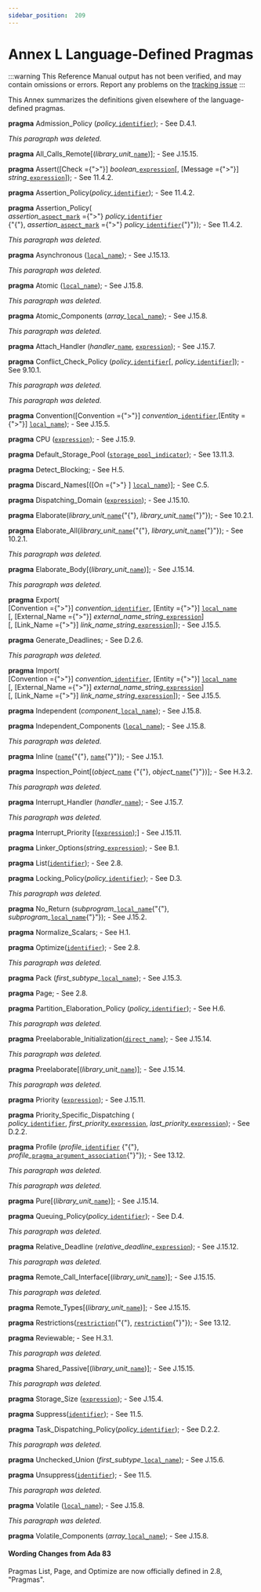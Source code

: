 ---
sidebar_position:  209
---

# Annex L Language-Defined Pragmas

:::warning
This Reference Manual output has not been verified,
and may contain omissions or errors.
Report any problems on the [tracking issue](https://github.com/ada-lang-io/ada-lang-io/issues/20)
:::


<p>This Annex summarizes the definitions given elsewhere of the language-defined pragmas. <br /></p>

<p><strong>pragma</strong> Admission_Policy (<em>policy_</em><code><a href="../AA-2/AA-2.3#S0002">identifier</a></code>); - See D.4.1.<br /></p>

<p><em>This paragraph was deleted.</em> <br /></p>

<p><strong>pragma</strong> All_Calls_Remote[(<em>library_unit_</em><code><a href="../AA-4/AA-4.1#S0091">name</a></code>)]; - See J.15.15.<br /></p>

<p><strong>pragma</strong> Assert([Check ={">"}] <em>boolean_</em><code><a href="../AA-4/AA-4.4#S0132">expression</a></code>[, [Message ={">"}] <em>string_</em><code><a href="../AA-4/AA-4.4#S0132">expression</a></code>]); - See 11.4.2.<br /></p>

<p><strong>pragma</strong> Assertion_Policy(<em>policy_</em><code><a href="../AA-2/AA-2.3#S0002">identifier</a></code>); - See 11.4.2.<br /></p>

<p><strong>pragma</strong> Assertion_Policy(<br />         <em>assertion_</em><code><a href="../AA-13/AA-13.1#S0347">aspect_mark</a></code> ={">"} <em>policy_</em><code><a href="../AA-2/AA-2.3#S0002">identifier</a></code><br />     {"{"}, <em>assertion_</em><code><a href="../AA-13/AA-13.1#S0347">aspect_mark</a></code> ={">"} <em>policy_</em><code><a href="../AA-2/AA-2.3#S0002">identifier</a></code>{"}"}); - See 11.4.2.<br /></p>

<p><em>This paragraph was deleted.</em> <br /></p>

<p><strong>pragma</strong> Asynchronous (<code><a href="../AA-13/AA-13.1#S0345">local_name</a></code>); - See J.15.13.<br /></p>

<p><em>This paragraph was deleted.</em> <br /></p>

<p><strong>pragma</strong> Atomic (<code><a href="../AA-13/AA-13.1#S0345">local_name</a></code>); - See J.15.8.<br /></p>

<p><em>This paragraph was deleted.</em> <br /></p>

<p><strong>pragma</strong> Atomic_Components (<em>array_</em><code><a href="../AA-13/AA-13.1#S0345">local_name</a></code>); - See J.15.8.<br /></p>

<p><em>This paragraph was deleted.</em> <br /></p>

<p><strong>pragma</strong> Attach_Handler (<em>handler_</em><code><a href="../AA-4/AA-4.1#S0091">name</a></code>, <code><a href="../AA-4/AA-4.4#S0132">expression</a></code>); - See J.15.7.<br /></p>

<p><strong>pragma</strong> Conflict_Check_Policy (<em>policy_</em><code><a href="../AA-2/AA-2.3#S0002">identifier</a></code>[, <em>policy_</em><code><a href="../AA-2/AA-2.3#S0002">identifier</a></code>]); - See 9.10.1.<br /></p>

<p><em>This paragraph was deleted.</em> <br /></p>

<p><em>This paragraph was deleted.</em> <br /></p>

<p><strong>pragma</strong> Convention([Convention ={">"}] <em>convention_</em><code><a href="../AA-2/AA-2.3#S0002">identifier</a></code>,[Entity ={">"}] <code><a href="../AA-13/AA-13.1#S0345">local_name</a></code>); - See J.15.5.<br /></p>

<p><strong>pragma</strong> CPU (<code><a href="../AA-4/AA-4.4#S0132">expression</a></code>); - See J.15.9.<br /></p>

<p><strong>pragma</strong> Default_Storage_Pool (<code><a href="../AA-13/AA-13.11#S0358">storage_pool_indicator</a></code>); - See 13.11.3.<br /></p>

<p><strong>pragma</strong> Detect_Blocking; - See H.5.<br /></p>

<p><strong>pragma</strong> Discard_Names[([On ={">"} ] <code><a href="../AA-13/AA-13.1#S0345">local_name</a></code>)]; - See C.5.<br /></p>

<p><strong>pragma</strong> Dispatching_Domain (<code><a href="../AA-4/AA-4.4#S0132">expression</a></code>); - See J.15.10.<br /></p>

<p><strong>pragma</strong> Elaborate(<em>library_unit_</em><code><a href="../AA-4/AA-4.1#S0091">name</a></code>{"{"}, <em>library_unit_</em><code><a href="../AA-4/AA-4.1#S0091">name</a></code>{"}"}); - See 10.2.1.<br /></p>

<p><strong>pragma</strong> Elaborate_All(<em>library_unit_</em><code><a href="../AA-4/AA-4.1#S0091">name</a></code>{"{"}, <em>library_unit_</em><code><a href="../AA-4/AA-4.1#S0091">name</a></code>{"}"}); - See 10.2.1.<br /></p>

<p><em>This paragraph was deleted.</em> <br /></p>

<p><strong>pragma</strong> Elaborate_Body[(<em>library_unit_</em><code><a href="../AA-4/AA-4.1#S0091">name</a></code>)]; - See J.15.14.<br /></p>

<p><em>This paragraph was deleted.</em> <br /></p>

<p><strong>pragma</strong> Export(<br />     [Convention ={">"}] <em>convention_</em><code><a href="../AA-2/AA-2.3#S0002">identifier</a></code>, [Entity ={">"}] <code><a href="../AA-13/AA-13.1#S0345">local_name</a></code><br />  [, [External_Name ={">"}] <em>external_name_string_</em><code><a href="../AA-4/AA-4.4#S0132">expression</a></code>]<br />  [, [Link_Name ={">"}] <em>link_name_string_</em><code><a href="../AA-4/AA-4.4#S0132">expression</a></code>]); - See J.15.5.<br /></p>

<p><strong>pragma</strong> Generate_Deadlines; - See D.2.6.<br /></p>

<p><em>This paragraph was deleted.</em> <br /></p>

<p><strong>pragma</strong> Import(<br />     [Convention ={">"}] <em>convention_</em><code><a href="../AA-2/AA-2.3#S0002">identifier</a></code>, [Entity ={">"}] <code><a href="../AA-13/AA-13.1#S0345">local_name</a></code><br />  [, [External_Name ={">"}] <em>external_name_string_</em><code><a href="../AA-4/AA-4.4#S0132">expression</a></code>]<br />  [, [Link_Name ={">"}] <em>link_name_string_</em><code><a href="../AA-4/AA-4.4#S0132">expression</a></code>]); - See J.15.5.<br /></p>

<p><strong>pragma</strong> Independent (<em>component_</em><code><a href="../AA-13/AA-13.1#S0345">local_name</a></code>); - See J.15.8.<br /></p>

<p><strong>pragma</strong> Independent_Components (<code><a href="../AA-13/AA-13.1#S0345">local_name</a></code>); - See J.15.8.<br /></p>

<p><em>This paragraph was deleted.</em> <br /></p>

<p><strong>pragma</strong> Inline (<code><a href="../AA-4/AA-4.1#S0091">name</a></code>{"{"}, <code><a href="../AA-4/AA-4.1#S0091">name</a></code>{"}"}); - See J.15.1.<br /></p>

<p><strong>pragma</strong> Inspection_Point[(<em>object_</em><code><a href="../AA-4/AA-4.1#S0091">name</a></code> {"{"}, <em>object_</em><code><a href="../AA-4/AA-4.1#S0091">name</a></code>{"}"})]; - See H.3.2.<br /></p>

<p><em>This paragraph was deleted.</em> <br /></p>

<p><strong>pragma</strong> Interrupt_Handler (<em>handler_</em><code><a href="../AA-4/AA-4.1#S0091">name</a></code>); - See J.15.7.<br /></p>

<p><em>This paragraph was deleted.</em> <br /></p>

<p><strong>pragma</strong> Interrupt_Priority [(<code><a href="../AA-4/AA-4.4#S0132">expression</a></code>);] - See J.15.11.<br /></p>

<p><strong>pragma</strong> Linker_Options(<em>string_</em><code><a href="../AA-4/AA-4.4#S0132">expression</a></code>); - See B.1.<br /></p>

<p><strong>pragma</strong> List(<code><a href="../AA-2/AA-2.3#S0002">identifier</a></code>); - See 2.8.<br /></p>

<p><strong>pragma</strong> Locking_Policy(<em>policy_</em><code><a href="../AA-2/AA-2.3#S0002">identifier</a></code>); - See D.3.<br /></p>

<p><em>This paragraph was deleted.</em> <br /></p>

<p><strong>pragma</strong> No_Return (<em>subprogram_</em><code><a href="../AA-13/AA-13.1#S0345">local_name</a></code>{"{"}, <em>subprogram_</em><code><a href="../AA-13/AA-13.1#S0345">local_name</a></code>{"}"}); - See J.15.2.<br /></p>

<p><strong>pragma</strong> Normalize_Scalars; - See H.1.<br /></p>

<p><strong>pragma</strong> Optimize(<code><a href="../AA-2/AA-2.3#S0002">identifier</a></code>); - See 2.8.<br /></p>

<p><em>This paragraph was deleted.</em> <br /></p>

<p><strong>pragma</strong> Pack (<em>first_subtype_</em><code><a href="../AA-13/AA-13.1#S0345">local_name</a></code>); - See J.15.3.<br /></p>

<p><strong>pragma</strong> Page; - See 2.8.<br /></p>

<p><strong>pragma</strong> Partition_Elaboration_Policy (<em>policy_</em><code><a href="../AA-2/AA-2.3#S0002">identifier</a></code>); - See H.6.<br /></p>

<p><em>This paragraph was deleted.</em> <br /></p>

<p><strong>pragma</strong> Preelaborable_Initialization(<code><a href="../AA-4/AA-4.1#S0092">direct_name</a></code>); - See J.15.14.<br /></p>

<p><em>This paragraph was deleted.</em> <br /></p>

<p><strong>pragma</strong> Preelaborate[(<em>library_unit_</em><code><a href="../AA-4/AA-4.1#S0091">name</a></code>)]; - See J.15.14.<br /></p>

<p><em>This paragraph was deleted.</em> <br /></p>

<p><strong>pragma</strong> Priority (<code><a href="../AA-4/AA-4.4#S0132">expression</a></code>); - See J.15.11.<br /></p>

<p><strong>pragma</strong> Priority_Specific_Dispatching (<br />     <em>policy_</em><code><a href="../AA-2/AA-2.3#S0002">identifier</a></code>, <em>first_priority_</em><code><a href="../AA-4/AA-4.4#S0132">expression</a></code>, <em>last_priority_</em><code><a href="../AA-4/AA-4.4#S0132">expression</a></code>); - See D.2.2.<br /></p>

<p><strong>pragma</strong> Profile (<em>profile_</em><code><a href="../AA-2/AA-2.3#S0002">identifier</a></code> {"{"}, <em>profile_</em><code><a href="../AA-2/AA-2.8#S0020">pragma_argument_association</a></code>{"}"}); - See 13.12.<br /></p>

<p><em>This paragraph was deleted.</em> <br /></p>

<p><em>This paragraph was deleted.</em> <br /></p>

<p><strong>pragma</strong> Pure[(<em>library_unit_</em><code><a href="../AA-4/AA-4.1#S0091">name</a></code>)]; - See J.15.14.<br /></p>

<p><strong>pragma</strong> Queuing_Policy(<em>policy_</em><code><a href="../AA-2/AA-2.3#S0002">identifier</a></code>); - See D.4.<br /></p>

<p><em>This paragraph was deleted.</em> <br /></p>

<p><strong>pragma</strong> Relative_Deadline (<em>relative_deadline_</em><code><a href="../AA-4/AA-4.4#S0132">expression</a></code>); - See J.15.12.<br /></p>

<p><em>This paragraph was deleted.</em> <br /></p>

<p><strong>pragma</strong> Remote_Call_Interface[(<em>library_unit_</em><code><a href="../AA-4/AA-4.1#S0091">name</a></code>)]; - See J.15.15.<br /></p>

<p><em>This paragraph was deleted.</em> <br /></p>

<p><strong>pragma</strong> Remote_Types[(<em>library_unit_</em><code><a href="../AA-4/AA-4.1#S0091">name</a></code>)]; - See J.15.15.<br /></p>

<p><strong>pragma</strong> Restrictions(<code><a href="../AA-13/AA-13.12#S0359">restriction</a></code>{"{"}, <code><a href="../AA-13/AA-13.12#S0359">restriction</a></code>{"}"}); - See 13.12.<br /></p>

<p><strong>pragma</strong> Reviewable; - See H.3.1.<br /></p>

<p><em>This paragraph was deleted.</em> <br /></p>

<p><strong>pragma</strong> Shared_Passive[(<em>library_unit_</em><code><a href="../AA-4/AA-4.1#S0091">name</a></code>)]; - See J.15.15.<br /></p>

<p><em>This paragraph was deleted.</em> <br /></p>

<p><strong>pragma</strong> Storage_Size (<code><a href="../AA-4/AA-4.4#S0132">expression</a></code>); - See J.15.4.<br /></p>

<p><strong>pragma</strong> Suppress(<code><a href="../AA-2/AA-2.3#S0002">identifier</a></code>); - See 11.5.<br /></p>

<p><strong>pragma</strong> Task_Dispatching_Policy(<em>policy_</em><code><a href="../AA-2/AA-2.3#S0002">identifier</a></code>); - See D.2.2.<br /></p>

<p><em>This paragraph was deleted.</em> <br /></p>

<p><strong>pragma</strong> Unchecked_Union (<em>first_subtype_</em><code><a href="../AA-13/AA-13.1#S0345">local_name</a></code>); - See J.15.6.<br /></p>

<p><strong>pragma</strong> Unsuppress(<code><a href="../AA-2/AA-2.3#S0002">identifier</a></code>); - See 11.5.<br /></p>

<p><em>This paragraph was deleted.</em> <br /></p>

<p><strong>pragma</strong> Volatile (<code><a href="../AA-13/AA-13.1#S0345">local_name</a></code>); - See J.15.8.<br /></p>

<p><em>This paragraph was deleted.</em> <br /></p>

<p><strong>pragma</strong> Volatile_Components (<em>array_</em><code><a href="../AA-13/AA-13.1#S0345">local_name</a></code>); - See J.15.8.<br /></p>


#### Wording Changes from Ada 83

<Admonition type="aarm" aarm="note" title="Note: ">
Pragmas List, Page, and Optimize are now officially defined in 2.8, "Pragmas". <br /></Admonition>

